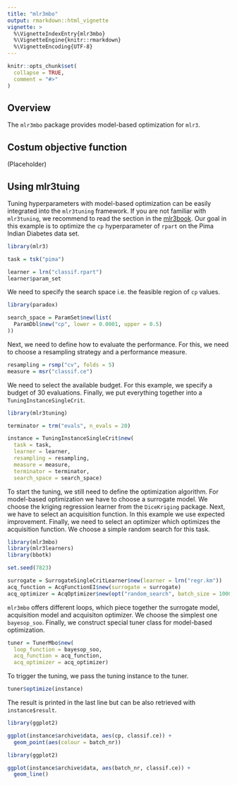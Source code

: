 ```yaml
---
title: "mlr3mbo"
output: rmarkdown::html_vignette
vignette: >
  %\VignetteIndexEntry{mlr3mbo}
  %\VignetteEngine{knitr::rmarkdown}
  %\VignetteEncoding{UTF-8}
---
```


```r
knitr::opts_chunk$set(
  collapse = TRUE,
  comment = "#>"
)
```

## Overview

The `mlr3mbo` package provides model-based optimization for `mlr3`.

## Costum objective function

(Placeholder)

## Using mlr3tuing

Tuning hyperparameters with model-based optimization can be easily integrated
into the `mlr3tuning` framework.
If you are not familiar with `mlr3tuning`, we recommend to read the section in the [mlr3book](https://mlr3book.mlr-org.com/tuning.html).
Our goal in this example is to optimize the `cp` hyperparameter of `rpart` on the Pima Indian Diabetes data set.

```r
library(mlr3)

task = tsk("pima")

learner = lrn("classif.rpart")
learner$param_set
```

We need to specify the search space i.e. the feasible region of `cp` values.

```r
library(paradox)

search_space = ParamSet$new(list(
  ParamDbl$new("cp", lower = 0.0001, upper = 0.5)
))
```

Next, we need to define how to evaluate the performance.
For this, we need to choose a resampling strategy and a performance measure.

```r
resampling = rsmp("cv", folds = 5)
measure = msr("classif.ce")
```

We need to select the available budget. For this example, we specify a budget of 30 evaluations.
Finally, we put everything together into a `TuningInstanceSingleCrit`.

```r
library(mlr3tuning)

terminator = trm("evals", n_evals = 20)

instance = TuningInstanceSingleCrit$new(
  task = task,
  learner = learner,
  resampling = resampling,
  measure = measure,
  terminator = terminator,
  search_space = search_space)
```

To start the tuning, we still need to define the optimization algorithm.
For model-based optimization we have to choose a surrogate model.
We choose the kriging regression learner from the `DiceKriging` package.
Next, we have to select an acquisition function.
In this example we use expected improvement.
Finally, we need to select an optimizer which optimizes the acquisition function.
We choose a simple random search for this task.

```r
library(mlr3mbo)
library(mlr3learners)
library(bbotk)

set.seed(7823)

surrogate = SurrogateSingleCritLearner$new(learner = lrn("regr.km"))
acq_function = AcqFunctionEI$new(surrogate = surrogate)
acq_optimizer = AcqOptimizer$new(opt("random_search", batch_size = 1000), trm("evals", n_evals = 1000))
```

`mlr3mbo` offers different loops, which piece together the surrogate model, acquisition model and acquisiton optimizer.
We choose the simplest one `bayesop_soo`.
Finally, we construct special tuner class for model-based optimization.

```r
tuner = TunerMbo$new(
  loop_function = bayesop_soo,
  acq_function = acq_function,
  acq_optimizer = acq_optimizer)
```

To trigger the tuning, we pass the tuning instance to the tuner.

```r
tuner$optimize(instance)
```
The result is printed in the last line but can be also retrieved with `instance$result`.

```r
library(ggplot2)

ggplot(instance$archive$data, aes(cp, classif.ce)) +
  geom_point(aes(colour = batch_nr))
```

```r
library(ggplot2)

ggplot(instance$archive$data, aes(batch_nr, classif.ce)) +
  geom_line()
```
